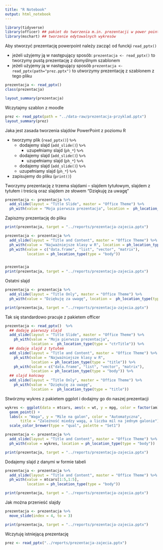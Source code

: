```yaml
---
title: "R Notebook"
output: html_notebook
---
```




```r
library(tidyverse)
library(officer) ## pakiet do tworzenia m.in. prezentacji w power point
library(mschart) ## tworzenie edytowalnych wykresów
```

Aby stworzyć prezentację powerpoint należy zacząć od funckji `read_pptx()`

- jeżeli użyjemy ją w następujący sposób: `prezentacja <- read_pptx()` to tworzymy pustą prezentację z domyślnym szablonem
- jeżeli użyjemy ją w następujący sposób `prezentacja <- read_pptx(path="prez.pptx")` to utworzymy prezentację z szablonem z tego pliku

```r
prezentacja <- read_pptx()
class(prezentacja)
```

```r
layout_summary(prezentacja)
```

Wczytajmy szablon z moodle

```r
prez <- read_pptx(path = "../data-raw/prezentacja-przyklad.pptx")
layout_summary(prez)
```

Jaka jest zasada tworzenia slajdów PowerPoint z poziomu R

- tworzymy plik (`read_pptx()`) `%>%`
  - dodajemy slajd (`add_slide()`) `%>%`
    - uzupełniamy slajd (`ph_*`) `%>%`
  - dodajemy slajd (`add_slide()`) `%>%`
    - uzupełniamy slajd (`ph_*`) `%>%`
  - dodajemy slajd (`add_slide()`) `%>%`
  - uzupełniamy slajd (`ph_*`) `%>%`
- zapisujemy do pliku (`print()`)


Tworzymy prezentację z trzema slajdami -- slajdem tytułowym, slajdem z tytułem i treścią oraz slajdem ze słowem "Dziękuję za uwagę"


```r
prezentacja <- prezentacja %>%
  add_slide(layout = "Title Slide", master = "Office Theme") %>%
  ph_with(value = "Moja pierwsza prezentacja", location =  ph_location_type(type = "ctrTitle")) 

```

Zapiszmy prezentację do pliku

```r
print(prezentacja, target = "../reports/prezentacja-zajecia.pptx")
```


```r
prezentacja <- prezentacja %>%
  add_slide(layout = "Title and Content", master = "Office Theme") %>%
  ph_with(value = "Najważniejsze klasy w R", location = ph_location_type(type = "title")) %>%
  ph_with(value = c("data.frame", "list", "vector", "matrix"), 
          location = ph_location_type(type = "body"))


prezentacja
print(prezentacja, target = "../reports/prezentacja-zajecia.pptx")
```

Ostatni slajd

```r
prezentacja <- prezentacja %>%
  add_slide(layout = "Title Only", master = "Office Theme") %>%
  ph_with(value = "Dziękuję za uwagę", location =  ph_location_type(type = "title")) 

print(prezentacja, target = "../reports/prezentacja-zajecia.pptx")
```

Tak się standardowo pracuje z pakietem officer


```r
prezentacja <- read_pptx()  %>%
  ## dodaję pierwszy slajd
  add_slide(layout = "Title Slide", master = "Office Theme") %>%
    ph_with(value = "Moja pierwsza prezentacja", 
            location =  ph_location_type(type = "ctrTitle")) %>%
  ## dodaję slajd z tytułem
  add_slide(layout = "Title and Content", master = "Office Theme") %>%
    ph_with(value = "Najważniejsze klasy w R", 
            location = ph_location_type(type = "title")) %>%
    ph_with(value = c("data.frame", "list", "vector", "matrix"), 
            location = ph_location_type(type = "body")) %>%
  ## slajd końcowy
  add_slide(layout = "Title Only", master = "Office Theme") %>%
    ph_with(value = "Dziękuję za uwagę", 
            location =  ph_location_type(type = "title")) 
```


Stwórzmy wykres z pakietem ggplot i dodajmy go do naszej prezentacji

```r
wykres <- ggplot(data = mtcars, aes(x = wt, y = mpg, color = factor(am))) + 
  geom_point() +
  labs(x = "Waga", y = "Mile na galon", color = "Automatyczna", 
       title = "Zależność miedzy wagą, a liczba mil na jednym galonie") +
  scale_color_brewer(type = "qual", palette = "Set1")
```


```r
prezentacja <- prezentacja %>%
  add_slide(layout = "Title and Content", master = "Office Theme") %>%
  ph_with(value = wykres, location = ph_location_type(type = "body"))

print(prezentacja, target = "../reports/prezentacja-zajecia.pptx")
```

Dodajemy slajd z danymi w formie tabeli

```r
prezentacja <- prezentacja %>%
  add_slide(layout = "Title and Content", master = "Office Theme") %>%
  ph_with(value = mtcars[1:5,1:5], 
          location = ph_location_type(type = "body"))

print(prezentacja, target = "../reports/prezentacja-zajecia.pptx")
```


Jak można przenieść slajdy

```r
prezentacja <- prezentacja %>%
  move_slide(index = 4, to = 3)

print(prezentacja, target = "../reports/prezentacja-zajecia.pptx")
```


Wczytuję istniejącą prezentację

```r
prez <- read_pptx("../reports/prezentacja-zajecia.pptx")
```



